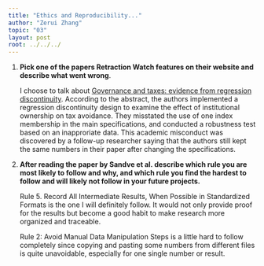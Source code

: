 ```yaml
---
title: "Ethics and Reproducibility..."
author: "Zerui Zhang"
topic: "03"
layout: post
root: ../../../
---
```


1. **Pick one of the papers Retraction Watch features on their website and describe what went wrong**. 

    I choose to talk about [Governance and taxes: evidence from regression discontinuity](https://aaajournals.org/doi/10.2308/accr-51520). According to the abstract, the authors implemented a regression discontinuity design to examine the effect of institutional ownership on tax avoidance. They misstated the use of one index membership in the main specifications, and conducted a robustness test based on an inapproriate data. This academic misconduct was discovered by a follow-up researcher saying that the authors still kept the same numbers in their paper after changing the specifications.


2. **After reading the paper by Sandve et al. describe which rule you are most likely to follow and why, and which rule you find the hardest to follow and will likely not follow in your future projects.**

    Rule 5. Record All Intermediate Results, When Possible in Standardized Formats is the one I will definitely follow. It would not only provide proof for the results but become a good habit to make research more organized and traceable.
    
    Rule 2: Avoid Manual Data Manipulation Steps is a little hard to follow completely since copying and pasting some numbers from different files is quite unavoidable, especially for one single number or result.
